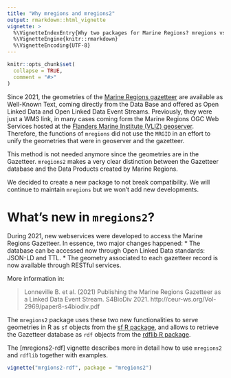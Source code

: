 ```yaml
---
title: "Why mregions and mregions2"
output: rmarkdown::html_vignette
vignette: >
  %\VignetteIndexEntry{Why two packages for Marine Regions? mregions vs mregions2}
  %\VignetteEngine{knitr::rmarkdown}
  %\VignetteEncoding{UTF-8}
---
```


```r
knitr::opts_chunk$set(
  collapse = TRUE,
  comment = "#>"
)
```

Since 2021, the geometries of the [Marine Regions gazetteer](https://marineregions.org/gazetteer.php?p=webservices) are available as Well-Known Text, coming directly from the Data Base and offered as Open Linked Data and Open Linked Data Event Streams. Previously, they were just a WMS link, in many cases coming form the Marine Regions OGC Web Services hosted at the [Flanders Marine Institute (VLIZ) geoserver](https://geo.vliz.be). Therefore, the functions of `mregions` did not use the `MRGID` in an effort to unify the geometries that were in geoserver and the gazetteer.

This method is not needed anymore since the geometries are in the Gazetteer. `mregions2` makes a very clear distinction between the Gazetteer database and the Data Products created by Marine Regions.

We decided to create a new package to not break compatibility. We will continue to maintain `mregions` but we won't add new developments.

# What's new in `mregions2`?

During 2021, new webservices were developed to access the Marine Regions Gazetteer. In essence, two major changes happened:
* The database can be accessed now through Open Linked Data standards: JSON-LD and TTL. 
* The geometry associated to each gazetteer record is now available through RESTful services.

More information in: 

> Lonneville B. et al. (2021) Publishing the Marine Regions Gazetteer as a Linked Data Event Stream. S4BioDiv 2021. http://ceur-ws.org/Vol-2969/paper8-s4biodiv.pdf

The `mregions2` package uses these two new functionalities to serve geometries in R as `sf` objects from the [sf R package](https://r-spatial.github.io/sf/), and allows to retrieve the Gazetteer database as `rdf` objects from the [rdflib R package](https://docs.ropensci.org/rdflib/). 

The [mregions2-rdf] vignette describes more in detail how to use `mregions2` and `rdflib` together with examples.

```r
vignette("mrgions2-rdf", package = "mregions2")
```
